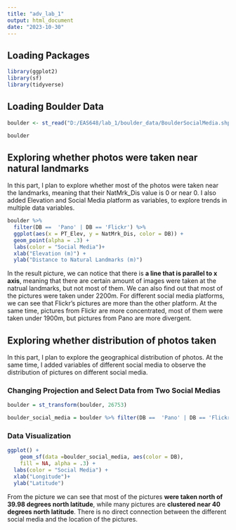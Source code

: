 ```yaml
---
title: "adv_lab_1"
output: html_document
date: "2023-10-30"
---
```


## Loading Packages

```r
library(ggplot2)
library(sf)
library(tidyverse)
```

## Loading Boulder Data

```r
boulder <- st_read("D:/EAS648/lab_1/boulder_data/BoulderSocialMedia.shp")

boulder
```

## Exploring whether photos were taken near natural landmarks

In this part, I plan to explore whether most of the photos were taken near the landmarks, meaning that their NatMrk_Dis value is 0 or near 0. I also added Elevation and Social Media platform as variables, to explore trends in multiple data variables.

```r
boulder %>%
  filter(DB ==  'Pano' | DB == 'Flickr') %>%
  ggplot(aes(x = PT_Elev, y = NatMrk_Dis, color = DB)) +
  geom_point(alpha = .3) +
  labs(color = "Social Media")+
  xlab("Elevation (m)") +
  ylab("Distance to Natural Landmarks (m)")
```

In the result picture, we can notice that there is **a line that is parallel to x axis**, meaning that there are certain amount of images were taken at the natrual landmarks, but not most of them. We can also find out that most of the pictures were taken under 2200m. For different social media platforms, we can see that Flickr's pictures are more than the other platform. At the same time, pictures from Flickr are more concentrated, most of them were taken under 1900m, but pictures from Pano are more divergent.

## Exploring whether distribution of photos taken

In this part, I plan to explore the geographical distribution of photos. At the same time, I added variables of different social media to observe the distribution of pictures on different social media.

### Changing Projection and Select Data from Two Social Medias

```r
boulder = st_transform(boulder, 26753) 

boulder_social_media = boulder %>% filter(DB ==  'Pano' | DB == 'Flickr')

```

### Data Visualization
```r
ggplot() +
    geom_sf(data =boulder_social_media, aes(color = DB),
    fill = NA, alpha = .3) +
  labs(color = "Social Media") +
  xlab("Longitude")+
  ylab("Latitude")
```


From the picture we can see that most of the pictures **were taken north of 39.98 degrees north latitude**, while many pictures are **clustered near 40 degrees north latitude**. There is no direct connection between the different social media and the location of the pictures.